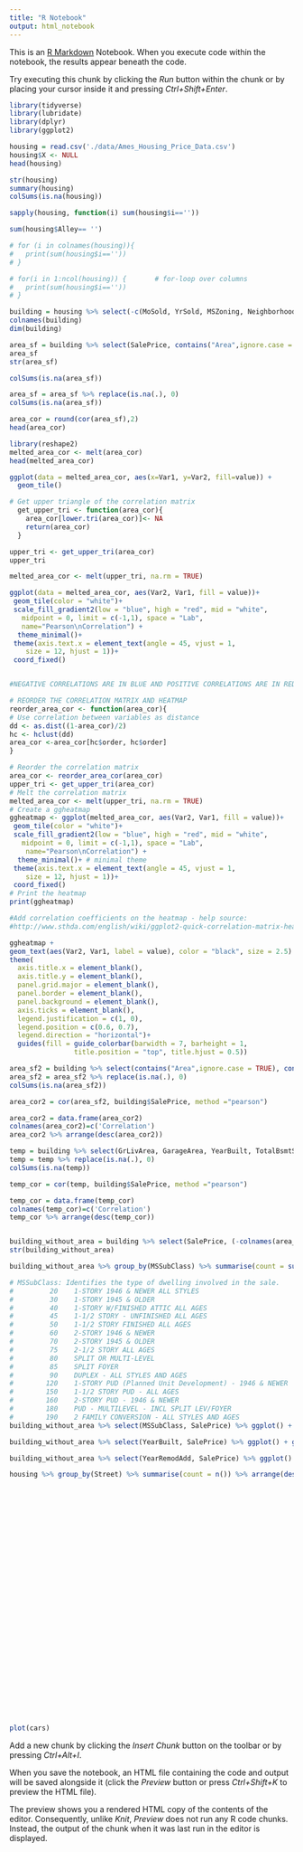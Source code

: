```yaml
---
title: "R Notebook"
output: html_notebook
---
```


This is an [R Markdown](http://rmarkdown.rstudio.com) Notebook. When you execute code within the notebook, the results appear beneath the code. 

Try executing this chunk by clicking the *Run* button within the chunk or by placing your cursor inside it and pressing *Ctrl+Shift+Enter*. 

```r
library(tidyverse)
library(lubridate)
library(dplyr)
library(ggplot2)
```

```r
housing = read.csv('./data/Ames_Housing_Price_Data.csv')
housing$X <- NULL
head(housing)
```


```r
str(housing)
summary(housing)
colSums(is.na(housing))
```


```r
sapply(housing, function(i) sum(housing$i=='')) 
```


```r
sum(housing$Alley== '')

# for (i in colnames(housing)){
#   print(sum(housing$i==''))
# }

# for(i in 1:ncol(housing)) {       # for-loop over columns
#   print(sum(housing$i==''))
# }

```


```r
building = housing %>% select(-c(MoSold, YrSold, MSZoning, Neighborhood, Condition1, Condition2, LotFrontage, LotArea, LotShape, LotConfig, LandContour, LandSlope, Street, Alley)) 
colnames(building)
dim(building)
```


```r
area_sf = building %>% select(SalePrice, contains("Area",ignore.case = TRUE), contains("SF",ignore.case = TRUE))
area_sf
str(area_sf)
```

```r
colSums(is.na(area_sf))

```


```r
area_sf = area_sf %>% replace(is.na(.), 0)
colSums(is.na(area_sf))
```


```r
area_cor = round(cor(area_sf),2)
head(area_cor)
```

```r
library(reshape2)
melted_area_cor <- melt(area_cor)
head(melted_area_cor)

```


```r
ggplot(data = melted_area_cor, aes(x=Var1, y=Var2, fill=value)) + 
  geom_tile()
```


```r
# Get upper triangle of the correlation matrix
  get_upper_tri <- function(area_cor){
    area_cor[lower.tri(area_cor)]<- NA
    return(area_cor)
  }

upper_tri <- get_upper_tri(area_cor)
upper_tri
```


```r
melted_area_cor <- melt(upper_tri, na.rm = TRUE)

ggplot(data = melted_area_cor, aes(Var2, Var1, fill = value))+
 geom_tile(color = "white")+
 scale_fill_gradient2(low = "blue", high = "red", mid = "white", 
   midpoint = 0, limit = c(-1,1), space = "Lab", 
   name="Pearson\nCorrelation") +
  theme_minimal()+ 
 theme(axis.text.x = element_text(angle = 45, vjust = 1, 
    size = 12, hjust = 1))+
 coord_fixed()


#NEGATIVE CORRELATIONS ARE IN BLUE AND POSITIVE CORRELATIONS ARE IN RED 
```


```r
# REORDER THE CORRELATION MATRIX AND HEATMAP 
reorder_area_cor <- function(area_cor){
# Use correlation between variables as distance
dd <- as.dist((1-area_cor)/2)
hc <- hclust(dd)
area_cor <-area_cor[hc$order, hc$order]
}

# Reorder the correlation matrix
area_cor <- reorder_area_cor(area_cor)
upper_tri <- get_upper_tri(area_cor)
# Melt the correlation matrix
melted_area_cor <- melt(upper_tri, na.rm = TRUE)
# Create a ggheatmap
ggheatmap <- ggplot(melted_area_cor, aes(Var2, Var1, fill = value))+
 geom_tile(color = "white")+
 scale_fill_gradient2(low = "blue", high = "red", mid = "white", 
   midpoint = 0, limit = c(-1,1), space = "Lab", 
    name="Pearson\nCorrelation") +
  theme_minimal()+ # minimal theme
 theme(axis.text.x = element_text(angle = 45, vjust = 1, 
    size = 12, hjust = 1))+
 coord_fixed()
# Print the heatmap
print(ggheatmap)

```


```r
#Add correlation coefficients on the heatmap - help source:
#http://www.sthda.com/english/wiki/ggplot2-quick-correlation-matrix-heatmap-r-software-and-data-visualization

ggheatmap + 
geom_text(aes(Var2, Var1, label = value), color = "black", size = 2.5) +
theme(
  axis.title.x = element_blank(),
  axis.title.y = element_blank(),
  panel.grid.major = element_blank(),
  panel.border = element_blank(),
  panel.background = element_blank(),
  axis.ticks = element_blank(),
  legend.justification = c(1, 0),
  legend.position = c(0.6, 0.7),
  legend.direction = "horizontal")+
  guides(fill = guide_colorbar(barwidth = 7, barheight = 1,
                title.position = "top", title.hjust = 0.5))
```

```r
area_sf2 = building %>% select(contains("Area",ignore.case = TRUE), contains("SF",ignore.case = TRUE), EnclosedPorch, X3SsnPorch, ScreenPorch)
area_sf2 = area_sf2 %>% replace(is.na(.), 0)
colSums(is.na(area_sf2))

area_cor2 = cor(area_sf2, building$SalePrice, method ="pearson")

area_cor2 = data.frame(area_cor2)
colnames(area_cor2)=c('Correlation')
area_cor2 %>% arrange(desc(area_cor2))
```

```r
temp = building %>% select(GrLivArea, GarageArea, YearBuilt, TotalBsmtSF, X1stFlrSF, BsmtFinSF1)
temp = temp %>% replace(is.na(.), 0)
colSums(is.na(temp))
```


```r
temp_cor = cor(temp, building$SalePrice, method ="pearson")

temp_cor = data.frame(temp_cor)
colnames(temp_cor)=c('Correlation')
temp_cor %>% arrange(desc(temp_cor))
```


```r
```


```r
building_without_area = building %>% select(SalePrice, (-colnames(area_sf)))
str(building_without_area)
```


```r
building_without_area %>% group_by(MSSubClass) %>% summarise(count = sum(n())) %>% arrange(desc(count)) %>% ggplot(aes(x=reorder(MSSubClass, -count), y=count)) + geom_bar(stat='identity', color = 'cadetblue1', fill = 'cadetblue1') + ylab('# of Houses') + xlab('Type of Dwelling') + ggtitle('Which type of Dwelling is sold more?') + theme_bw() 
```


```r
# MSSubClass: Identifies the type of dwelling involved in the sale.	
#         20	1-STORY 1946 & NEWER ALL STYLES
#         30	1-STORY 1945 & OLDER
#         40	1-STORY W/FINISHED ATTIC ALL AGES
#         45	1-1/2 STORY - UNFINISHED ALL AGES
#         50	1-1/2 STORY FINISHED ALL AGES
#         60	2-STORY 1946 & NEWER
#         70	2-STORY 1945 & OLDER
#         75	2-1/2 STORY ALL AGES
#         80	SPLIT OR MULTI-LEVEL
#         85	SPLIT FOYER
#         90	DUPLEX - ALL STYLES AND AGES
#        120	1-STORY PUD (Planned Unit Development) - 1946 & NEWER
#        150	1-1/2 STORY PUD - ALL AGES
#        160	2-STORY PUD - 1946 & NEWER
#        180	PUD - MULTILEVEL - INCL SPLIT LEV/FOYER
#        190	2 FAMILY CONVERSION - ALL STYLES AND AGES
building_without_area %>% select(MSSubClass, SalePrice) %>% ggplot() + geom_point(aes(MSSubClass, SalePrice)) + scale_x_continuous("MSSubClass", breaks = c(20,30,40,45,50,60,70,75,80,85,90,120,150,160,180,190),  labels = c("20","30","40","45","50","60","70","75","80","85","90","120","150","160","180","190")) + ggtitle('SalePrice by DwellingType')
```

```r
building_without_area %>% select(YearBuilt, SalePrice) %>% ggplot() + geom_point(aes(YearBuilt, SalePrice))
```


```r
building_without_area %>% select(YearRemodAdd, SalePrice) %>% ggplot() + geom_point(aes(YearRemodAdd, SalePrice))
```


```r
housing %>% group_by(Street) %>% summarise(count = n()) %>% arrange(desc(count))


```


```r
```


```r
```


```r
```


```r
```


```r
```


```r
```


```r
```


```r
```


```r
```


```r
```


```r
```


```r
```


```r
```


```r
```


```r
```


```r
```


```r
```


```r
```


```r
```


```r
```


```r
```


```r
```


```r
```


```r
```


```r
```


```r
```


```r
```


```r
```


```r
```


```r
```


```r
plot(cars)
```

Add a new chunk by clicking the *Insert Chunk* button on the toolbar or by pressing *Ctrl+Alt+I*.

When you save the notebook, an HTML file containing the code and output will be saved alongside it (click the *Preview* button or press *Ctrl+Shift+K* to preview the HTML file).

The preview shows you a rendered HTML copy of the contents of the editor. Consequently, unlike *Knit*, *Preview* does not run any R code chunks. Instead, the output of the chunk when it was last run in the editor is displayed.
